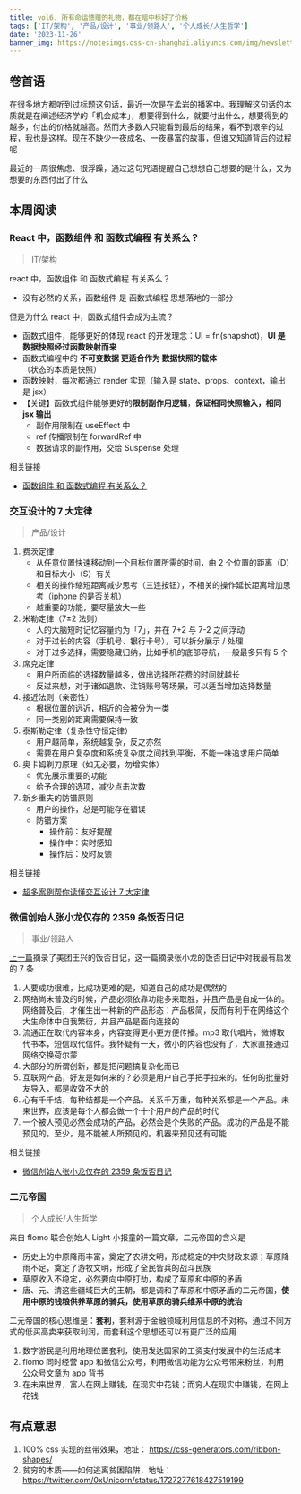 ```yaml
---
title: vol6. 所有命运馈赠的礼物，都在暗中标好了价格
tags: ['IT/架构', '产品/设计', '事业/领路人', '个人成长/人生哲学']
date: '2023-11-26'
banner_img: https://notesimgs.oss-cn-shanghai.aliyuncs.com/img/newsletter-vol6.jpg
---
```


## 卷首语

在很多地方都听到过标题这句话，最近一次是在孟岩的播客中。我理解这句话的本质就是在阐述经济学的「机会成本」，想要得到什么，就要付出什么，想要得到的越多，付出的价格就越高。然而大多数人只能看到最后的结果，看不到艰辛的过程，我也是这样。现在不缺少一夜成名、一夜暴富的故事，但谁又知道背后的过程呢

最近的一周很焦虑、很浮躁，通过这句咒语提醒自己想想自己想要的是什么，又为想要的东西付出了什么

## 本周阅读

### React 中，函数组件 和 函数式编程 有关系么？

> IT/架构

react 中，函数组件 和 函数式编程 有关系么？

- 没有必然的关系，函数组件 是 函数式编程 思想落地的一部分

但是为什么 react 中，函数式组件会成为主流？

- 函数式组件，能够更好的体现 react 的开发理念：UI = fn(snapshot)，**UI 是数据快照经过函数映射而来**
- 函数式编程中的 **不可变数据 更适合作为 数据快照的载体**（状态的本质是快照）
- 函数映射，每次都通过 render 实现（输入是 state、props、context，输出是 jsx）
- 【关键】函数式组件能够更好的**限制副作用逻辑**，**保证相同快照输入，相同 jsx 输出**
  - 副作用限制在 useEffect 中
  - ref 传播限制在 forwardRef 中
  - 数据请求的副作用，交给 Suspense 处理

相关链接

- [函数组件 和 函数式编程 有关系么？](https://juejin.cn/post/7303546495777275913)

### 交互设计的 7 大定律

> 产品/设计

1. 费茨定律
   - 从任意位置快速移动到一个目标位置所需的时间，由 2 个位置的距离（D）和目标大小（S）有关
   - 相关的操作缩短距离减少思考（三连按钮），不相关的操作延长距离增加思考（iphone 的是否关机）
   - 越重要的功能，要尽量放大一些
2. 米勒定律（7±2 法则）
   - 人的大脑短时记忆容量约为「7」，并在 7+2 与 7-2 之间浮动
   - 对于过长的内容（手机号、银行卡号），可以拆分展示 / 处理
   - 对于过多选择，需要隐藏归纳，比如手机的底部导航，一般最多只有 5 个
3. 席克定律
   - 用户所面临的选择数量越多，做出选择所花费的时间就越长
   - 反过来想，对于诸如退款、注销账号等场景，可以适当增加选择数量
4. 接近法则（亲密性）
   - 根据位置的远近，相近的会被分为一类
   - 同一类别的距离需要保持一致
5. 泰斯勒定律（复杂性守恒定律）
   - 用户越简单，系统越复杂，反之亦然
   - 需要在用户复杂度和系统复杂度之间找到平衡，不能一味追求用户简单
6. 奥卡姆剃刀原理（如无必要，勿增实体）
   - 优先展示重要的功能
   - 给予合理的选项，减少点击次数
7. 新乡重夫的防错原则
   - 用户的操作，总是可能存在错误
   - 防错方案
     - 操作前：友好提醒
     - 操作中：实时感知
     - 操作后：及时反馈

相关链接

- [超多案例帮你读懂交互设计 7 大定律](https://www.uisdc.com/7-interactive-design-law)

### 微信创始人张小龙仅存的 2359 条饭否日记

> 事业/领路人

[上一篇](https://weekly.wujieli.top/2023/11/19/vol5.%E9%9D%A2%E5%90%91%E7%BB%93%E6%9E%9C%E8%80%8C%E4%B8%8D%E6%98%AF%E8%BF%87%E7%A8%8B/#%E7%8E%8B%E5%85%B4%E5%9C%A8%E9%A5%AD%E5%90%A6%E7%9A%84%E5%8D%81%E5%87%A0%E4%B8%87%E6%9D%A1%E8%A7%82%E7%82%B9)摘录了美团王兴的饭否日记，这一篇摘录张小龙的饭否日记中对我最有启发的 7 条

1. 人要成功很难，比成功更难的是，知道自己的成功是偶然的
2. 网络尚未普及的时候，产品必须依靠功能多来取胜，并且产品是自成一体的。网络普及后，才催生出一种新的产品形态：产品极简，反而有利于在网络这个大生命体中自我繁衍，并且产品是面向连接的
3. 流通正在取代内容本身，内容变得更小更方便传播。mp3 取代唱片，微博取代书本，短信取代信件。我怀疑有一天，微小的内容也没有了，大家直接通过网络交换荷尔蒙
4. 大部分的所谓创新，都是把问题搞复杂化而已
5. 互联网产品，好友是如何来的？必须是用户自己手把手拉来的。任何的批量好友导入，都是收效不大的
6. 心有千千结，每种结都是一个产品。关系千万重，每种关系都是一个产品。未来世界，应该是每个人都会做一个十个用户的产品的时代
7. 一个被人预见必然会成功的产品，必然会是个失败的产品。成功的产品是不能预见的。至少，是不能被人所预见的。机器来预见还有可能

相关链接

- [微信创始人张小龙仅存的 2359 条饭否日记](https://twitter.com/punk2898/status/1712732392513998853)

### 二元帝国

> 个人成长/人生哲学

来自 flomo 联合创始人 Light 小报童的一篇文章，二元帝国的含义是

- 历史上的中原降雨丰富，奠定了农耕文明，形成稳定的中央财政来源；草原降雨不足，奠定了游牧文明，形成了全民皆兵的战斗民族
- 草原收入不稳定，必然要向中原打劫，构成了草原和中原的矛盾
- 唐、元、清这些疆域巨大的王朝，都是调和了草原和中原矛盾的二元帝国，**使用中原的钱粮供养草原的骑兵，使用草原的骑兵维系中原的统治**

二元帝国的核心思维是：**套利**，套利源于金融领域利用信息的不对称，通过不同方式的低买高卖来获取利润，而套利这个思想还可以有更广泛的应用

1. 数字游民是利用地理位置套利，使用发达国家的工资支付发展中的生活成本
2. flomo 同时经营 app 和微信公众号，利用微信功能为公众号带来粉丝，利用公众号文章为 app 背书
3. 在未来世界，富人在网上赚钱，在现实中花钱；而穷人在现实中赚钱，在网上花钱

## 有点意思

1. 100% css 实现的丝带效果，地址： https://css-generators.com/ribbon-shapes/
2. 贫穷的本质——如何逃离贫困陷阱，地址： https://twitter.com/0xUnicorn/status/1727277618427519199
